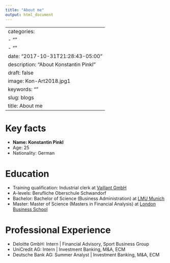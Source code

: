 ```yaml
---
title: "About me"
output: html_document
---
```

---
categories:
- ""
- ""
date: "2017-10-31T21:28:43-05:00"
description: "About Konstantin Pinkl"
draft: false
image: Kon-Art2018.jpg1
keywords: ""
slug: blogs
title: About me
---

# Key facts

* **Name: Konstantin Pinkl**
* Age: 25
* Nationality: German

# Education

* Training qualification: Industrial clerk at [Vaillant GmbH](https://www.vaillant-group.com/)
* A-levels: Berufliche Oberschule Schwandorf
* Bachelor: Bachelor of Science (Business Administration) at [LMU Munich](https://www.en.uni-muenchen.de/index.html)
* Master: Master of Science (Masters in Financial Analysis) at [London Business School](https://www.london.edu/)

# Professional Experience

* Deloitte GmbH: Intern | Financial Advisory, Sport Business Group
* UniCredit AG: Intern | Investment Banking, M&A, ECM
* Deutsche Bank AG: Summer Analyst | Investment Banking, M&A, ECM